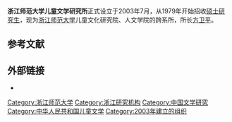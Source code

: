 {{Expand |time=2010-06-29T00:14:44+00:00 }}
'''浙江师范大学儿童文学研究所'''正式设立于2003年7月，从1979年开始招收[[硕士研究生|硕士研究生]]，现为[[浙江师范大学|浙江师范大学]]儿童文化研究院、人文学院的跨系所，所长[[方卫平|方卫平]]。

== 参考文献 ==
{{Reflist}}

== 外部链接 ==
* {{Official website|http://www.chchc.cn/}}

[[Category:浙江师范大学|Category:浙江师范大学]]
[[Category:浙江研究机构|Category:浙江研究机构]]
[[Category:中国文学研究|Category:中国文学研究]]
[[Category:中华人民共和国儿童文学|Category:中华人民共和国儿童文学]]
[[Category:2003年建立的组织|Category:2003年建立的组织]]

{{文学小作品}}